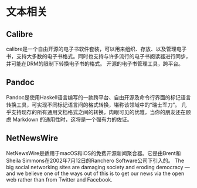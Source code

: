 
# 文本相关

## Calibre

<AppCard picOrgin="https://url-shortener.ri1ken.workers.dev/hwGS8N" appName="Calibre" website="https://calibre-ebook.com/" github-stars="https://img.shields.io/github/stars/kovidgoyal/calibre?style=social">
    calibre是一个自由开源的电子书软件套装，可以用来组织、存放、以及管理电子书，支持大多数的电子书格式。同时也支持与许多流行的电子书阅读器进行同步，并可能在DRM的限制下转换电子书的格式。
</AppCard>

<Callout>
    开源的电子书管理工具，跨平台。
</Callout>

## Pandoc

<AppCard picOrgin="https://url-shortener.ri1ken.workers.dev/BcT3Ap" appName="Pandoc" website="https://pandoc.org/" github-release="https://img.shields.io/github/release/jgm/pandoc.svg?label=current+release">
    Pandoc是使用Haskell语言编写的一款跨平台、自由开源及命令行界面的标记语言转换工具，可实现不同标记语言间的格式转换，堪称该领域中的“瑞士军刀”。
</AppCard>

<Callout>
    几乎支持现存的所有通用文档格式之间的转换，肉眼可见的优雅，当你的朋友还在顾虑 Markdown 的通用性时，这将是一个强有力的佐证。
</Callout>

## NetNewsWire

<AppCard picOrgin="https://url-shortener.ri1ken.workers.dev/BcT3Ap" appName="NetNewsWire" website="https://netnewswire.com/" github-stars="https://img.shields.io/github/stars/Ranchero-Software/NetNewsWire?style=social">
    NetNewsWire是适用于macOS和iOS的免费开源新闻聚合器。它是由Brent和Sheila Simmons在2002年7月12日的Ranchero Software公司下引入的。
</AppCard>

<Callout>
    The big social networking sites are damaging society and eroding democracy — and we believe one of the ways out of this is to get our news via the open web rather than from Twitter and Facebook.
</Callout>